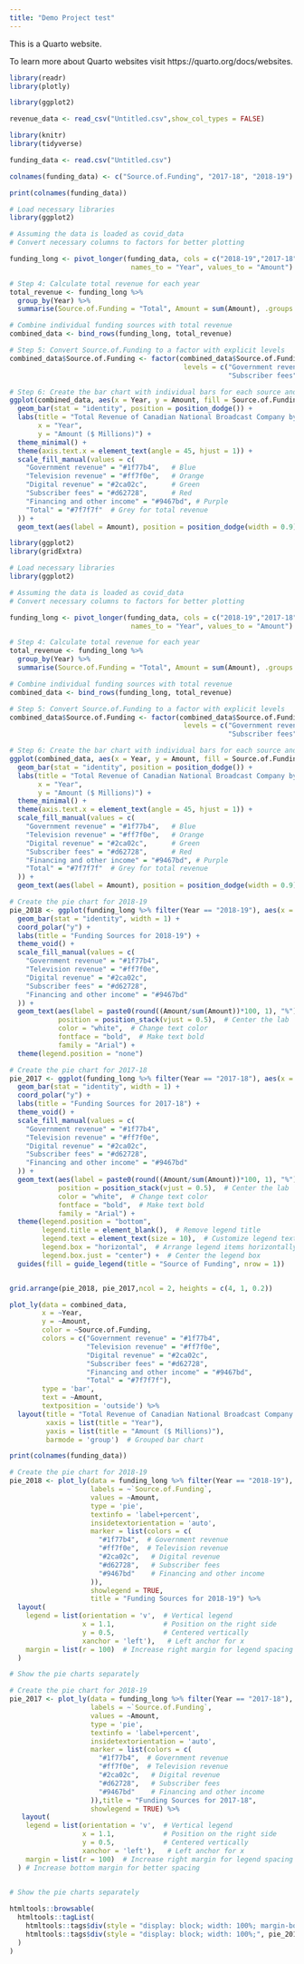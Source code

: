 ```yaml
---
title: "Demo Project test"
---
```


This is a Quarto website.

To learn more about Quarto websites visit https://quarto.org/docs/websites.

```r
library(readr)
library(plotly)

library(ggplot2)
```

```r
revenue_data <- read_csv("Untitled.csv",show_col_types = FALSE)
```

```r
library(knitr)
library(tidyverse)
```

```r
funding_data <- read.csv("Untitled.csv")

colnames(funding_data) <- c("Source.of.Funding", "2017-18", "2018-19")

print(colnames(funding_data))

```

```r
# Load necessary libraries
library(ggplot2)

# Assuming the data is loaded as covid_data
# Convert necessary columns to factors for better plotting

funding_long <- pivot_longer(funding_data, cols = c("2018-19","2017-18"),
                              names_to = "Year", values_to = "Amount")

# Step 4: Calculate total revenue for each year
total_revenue <- funding_long %>%
  group_by(Year) %>%
  summarise(Source.of.Funding = "Total", Amount = sum(Amount), .groups = 'drop')

# Combine individual funding sources with total revenue
combined_data <- bind_rows(funding_long, total_revenue)

# Step 5: Convert Source.of.Funding to a factor with explicit levels
combined_data$Source.of.Funding <- factor(combined_data$Source.of.Funding,
                                           levels = c("Government revenue", "Television revenue", "Digital revenue", 
                                                      "Subscriber fees", "Financing and other income", "Total"))

# Step 6: Create the bar chart with individual bars for each source and total
ggplot(combined_data, aes(x = Year, y = Amount, fill = Source.of.Funding)) +
  geom_bar(stat = "identity", position = position_dodge()) +
  labs(title = "Total Revenue of Canadian National Broadcast Company by Source of Funding",
       x = "Year",
       y = "Amount ($ Millions)") +
  theme_minimal() +
  theme(axis.text.x = element_text(angle = 45, hjust = 1)) +
  scale_fill_manual(values = c(
    "Government revenue" = "#1f77b4",   # Blue
    "Television revenue" = "#ff7f0e",   # Orange
    "Digital revenue" = "#2ca02c",      # Green
    "Subscriber fees" = "#d62728",      # Red
    "Financing and other income" = "#9467bd", # Purple
    "Total" = "#7f7f7f"  # Grey for total revenue
  )) +
  geom_text(aes(label = Amount), position = position_dodge(width = 0.9), vjust = -0.5, color = "black")
```

```r

library(ggplot2)
library(gridExtra) 

```

```r
# Load necessary libraries
library(ggplot2)

# Assuming the data is loaded as covid_data
# Convert necessary columns to factors for better plotting

funding_long <- pivot_longer(funding_data, cols = c("2018-19","2017-18"),
                              names_to = "Year", values_to = "Amount")

# Step 4: Calculate total revenue for each year
total_revenue <- funding_long %>%
  group_by(Year) %>%
  summarise(Source.of.Funding = "Total", Amount = sum(Amount), .groups = 'drop')

# Combine individual funding sources with total revenue
combined_data <- bind_rows(funding_long, total_revenue)

# Step 5: Convert Source.of.Funding to a factor with explicit levels
combined_data$Source.of.Funding <- factor(combined_data$Source.of.Funding,
                                           levels = c("Government revenue", "Television revenue", "Digital revenue", 
                                                      "Subscriber fees", "Financing and other income", "Total"))

# Step 6: Create the bar chart with individual bars for each source and total
ggplot(combined_data, aes(x = Year, y = Amount, fill = Source.of.Funding)) +
  geom_bar(stat = "identity", position = position_dodge()) +
  labs(title = "Total Revenue of Canadian National Broadcast Company by Source of Funding",
       x = "Year",
       y = "Amount ($ Millions)") +
  theme_minimal() +
  theme(axis.text.x = element_text(angle = 45, hjust = 1)) +
  scale_fill_manual(values = c(
    "Government revenue" = "#1f77b4",   # Blue
    "Television revenue" = "#ff7f0e",   # Orange
    "Digital revenue" = "#2ca02c",      # Green
    "Subscriber fees" = "#d62728",      # Red
    "Financing and other income" = "#9467bd", # Purple
    "Total" = "#7f7f7f"  # Grey for total revenue
  )) +
  geom_text(aes(label = Amount), position = position_dodge(width = 0.9), vjust = -0.5, color = "black")
```

```r

# Create the pie chart for 2018-19
pie_2018 <- ggplot(funding_long %>% filter(Year == "2018-19"), aes(x = "", y = Amount, fill = Source.of.Funding)) +
  geom_bar(stat = "identity", width = 1) +
  coord_polar("y") +
  labs(title = "Funding Sources for 2018-19") +
  theme_void() +
  scale_fill_manual(values = c(
    "Government revenue" = "#1f77b4",
    "Television revenue" = "#ff7f0e",
    "Digital revenue" = "#2ca02c",
    "Subscriber fees" = "#d62728",
    "Financing and other income" = "#9467bd"
  )) +
  geom_text(aes(label = paste0(round((Amount/sum(Amount))*100, 1), "%"),angle = ifelse((Amount/sum(Amount)) < 0.16, 90, 0)),  # Set angle based on condition
            position = position_stack(vjust = 0.5),  # Center the lab
            color = "white",  # Change text color
            fontface = "bold",  # Make text bold
            family = "Arial") +
  theme(legend.position = "none")

# Create the pie chart for 2017-18
pie_2017 <- ggplot(funding_long %>% filter(Year == "2017-18"), aes(x = "", y = Amount, fill = Source.of.Funding)) +
  geom_bar(stat = "identity", width = 1) +
  coord_polar("y") +
  labs(title = "Funding Sources for 2017-18") +
  theme_void() +
  scale_fill_manual(values = c(
    "Government revenue" = "#1f77b4",
    "Television revenue" = "#ff7f0e",
    "Digital revenue" = "#2ca02c",
    "Subscriber fees" = "#d62728",
    "Financing and other income" = "#9467bd"
  )) +
  geom_text(aes(label = paste0(round((Amount/sum(Amount))*100, 1), "%"), angle = ifelse((Amount/sum(Amount)) < 0.16, 90, 0)),  # Set angle based on condition
            position = position_stack(vjust = 0.5),  # Center the lab
            color = "white",  # Change text color
            fontface = "bold",  # Make text bold
            family = "Arial") +
  theme(legend.position = "bottom", 
        legend.title = element_blank(),  # Remove legend title
        legend.text = element_text(size = 10),  # Customize legend text size
        legend.box = "horizontal",  # Arrange legend items horizontally
        legend.box.just = "center") +  # Center the legend box
  guides(fill = guide_legend(title = "Source of Funding", nrow = 1))


grid.arrange(pie_2018, pie_2017,ncol = 2, heights = c(4, 1, 0.2))


```

```r
plot_ly(data = combined_data, 
        x = ~Year, 
        y = ~Amount, 
        color = ~Source.of.Funding, 
        colors = c("Government revenue" = "#1f77b4",
                   "Television revenue" = "#ff7f0e",
                   "Digital revenue" = "#2ca02c",
                   "Subscriber fees" = "#d62728",
                   "Financing and other income" = "#9467bd",
                   "Total" = "#7f7f7f"),
        type = 'bar', 
        text = ~Amount, 
        textposition = 'outside') %>%
  layout(title = "Total Revenue of Canadian National Broadcast Company by Source of Funding",
         xaxis = list(title = "Year"),
         yaxis = list(title = "Amount ($ Millions)"),
         barmode = 'group')  # Grouped bar chart
```

```r
print(colnames(funding_data))

# Create the pie chart for 2018-19
pie_2018 <- plot_ly(data = funding_long %>% filter(Year == "2018-19"), 
                    labels = ~`Source.of.Funding`, 
                    values = ~Amount, 
                    type = 'pie', 
                    textinfo = 'label+percent', 
                    insidetextorientation = 'auto', 
                    marker = list(colors = c(
                      "#1f77b4",  # Government revenue
                      "#ff7f0e",  # Television revenue
                      "#2ca02c",   # Digital revenue
                      "#d62728",   # Subscriber fees
                      "#9467bd"    # Financing and other income
                    )),
                    showlegend = TRUE,
                    title = "Funding Sources for 2018-19") %>%
  layout(
    legend = list(orientation = 'v',  # Vertical legend
                  x = 1.1,            # Position on the right side
                  y = 0.5,            # Centered vertically
                  xanchor = 'left'),   # Left anchor for x
    margin = list(r = 100)  # Increase right margin for legend spacing
  )

# Show the pie charts separately

```

```r


# Create the pie chart for 2018-19
pie_2017 <- plot_ly(data = funding_long %>% filter(Year == "2017-18"), 
                    labels = ~`Source.of.Funding`, 
                    values = ~Amount, 
                    type = 'pie', 
                    textinfo = 'label+percent', 
                    insidetextorientation = 'auto', 
                    marker = list(colors = c(
                      "#1f77b4",  # Government revenue
                      "#ff7f0e",  # Television revenue
                      "#2ca02c",   # Digital revenue
                      "#d62728",   # Subscriber fees
                      "#9467bd"    # Financing and other income
                    )),title = "Funding Sources for 2017-18",
                    showlegend = TRUE) %>%
   layout(
    legend = list(orientation = 'v',  # Vertical legend
                  x = 1.1,            # Position on the right side
                  y = 0.5,            # Centered vertically
                  xanchor = 'left'),   # Left anchor for x
    margin = list(r = 100)  # Increase right margin for legend spacing
  ) # Increase bottom margin for better spacing
  

# Show the pie charts separately

```

```r
htmltools::browsable(
  htmltools::tagList(
    htmltools::tags$div(style = "display: block; width: 100%; margin-bottom: 50px;", pie_2018),
    htmltools::tags$div(style = "display: block; width: 100%;", pie_2017)
  )
)
```
